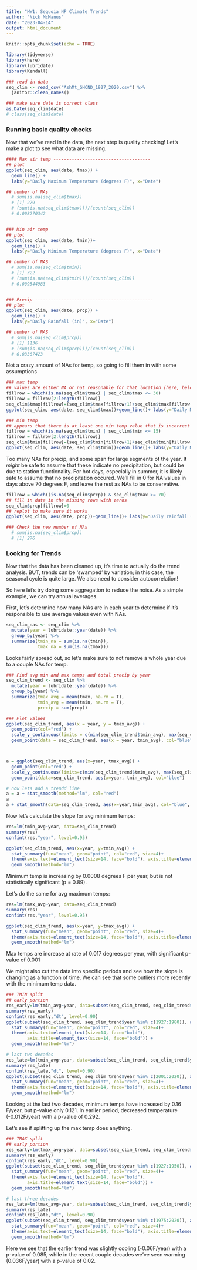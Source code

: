 ```yaml
---
title: "HW1: Sequoia NP Climate Trends"
author: "Nick McManus"
date: "2023-04-14"
output: html_document
---
```


```r
knitr::opts_chunk$set(echo = TRUE)

library(tidyverse)
library(here)
library(lubridate)
library(Kendall)
```


```r
### read in data
seq_clim <- read_csv("AshMt_GHCND_1927_2020.csv") %>% 
  janitor::clean_names()

### make sure date is correct class
as.Date(seq_clim$date)
# class(seq_clim$date)

```


### Running basic quality checks
Now that we've read in the data, the next step is quality checking! Let's make a plot to see what data are missing.

```r
#### Max air temp -------------------------------------
## plot
ggplot(seq_clim, aes(date, tmax)) +
  geom_line() + 
  labs(y="Daily Maximum Temperature (degrees F)", x="Date")

## number of NAs
  # sum(is.na(seq_clim$tmax))
  # [1] 279
  # (sum(is.na(seq_clim$tmax)))/(count(seq_clim))
  # 0.008270342	


### Min air temp
## plot
ggplot(seq_clim, aes(date, tmin))+
  geom_line() + 
  labs(y="Daily Minimum Temperature (degrees F)", x="Date")

## number of NAS
  # sum(is.na(seq_clim$tmin))
  # [1] 322
  # (sum(is.na(seq_clim$tmin)))/(count(seq_clim))
  # 0.009544983


### Precip ---------------------------------------------
## plot
ggplot(seq_clim, aes(date, prcp)) +
  geom_line() + 
  labs(y="Daily Rainfall (in)", x="Date")

## number of NAS
  # sum(is.na(seq_clim$prcp))
  # [1] 1136
  # (sum(is.na(seq_clim$prcp)))/(count(seq_clim))
  # 0.03367423	
```


Not a crazy amount of NAs for temp, so going to fill them in with some assumptions
```r
### max temp
## values are either NA or not reasonable for that location (here, below 30F)
fillrow = which(is.na(seq_clim$tmax) | seq_clim$tmax <= 30)
fillrow = fillrow[2:length(fillrow)]
seq_clim$tmax[fillrow]=(seq_clim$tmax[fillrow+1]+seq_clim$tmax[fillrow-1])/2
ggplot(seq_clim, aes(date, seq_clim$tmax))+geom_line()+ labs(y="Daily Maximum Temperature (degrees F)", x="Date")

### min temp
## appears that there is at least one min temp value that is incorrect
fillrow = which(is.na(seq_clim$tmin) | seq_clim$tmin <= 15)
fillrow = fillrow[2:length(fillrow)]
seq_clim$tmin[fillrow]=(seq_clim$tmin[fillrow+1]+seq_clim$tmin[fillrow-1])/2
ggplot(seq_clim, aes(date, seq_clim$tmin))+geom_line()+ labs(y="Daily Maximum Temperature (degrees F)", x="Date")
```

Too many NAs for precip, and some span for large segments of the year. It *might* be safe to assume that these indicate no precipitation, but could be due to station functionality. For hot days, especially in summer, it is likely safe to assume that no precipitation occured. We'll fill in 0 for NA values in days above 70 degrees F, and leave the rest as NAs to be conservative. 
```r
fillrow = which((is.na(seq_clim$prcp)) & seq_clim$tmax >= 70)
## fill in data in the missing rows with zeros
seq_clim$prcp[fillrow]=0
## replot to make sure it works
ggplot(seq_clim, aes(date, prcp))+geom_line()+ labs(y="Daily rainfall (mm)", x="Date")

### Check the new number of NAs
  # sum(is.na(seq_clim$prcp))
  # [1] 276
```



### Looking for Trends

Now that the data has been cleaned up, it's time to actually do the trend analysis. BUT, trends can be 'swamped' by variation; in this case, the seasonal cycle is quite large. We also need to consider autocorrelation! 

So here let's try doing some aggregation to reduce the noise. As a simple example, we can try annual averages.

First, let's determine how many NAs are in each year to determine if it's responsible to use average values even with NAs.
```r
seq_clim_nas <- seq_clim %>% 
  mutate(year = lubridate::year(date)) %>% 
  group_by(year) %>% 
  summarize(tmin_na = sum(is.na(tmin)),
            tmax_na = sum(is.na(tmax)))
```

Looks fairly spread out, so let's make sure to not remove a whole year due to a couple NAs for temp.
```r
### Find avg min and max temps and total precip by year
seq_clim_trend <- seq_clim %>% 
  mutate(year = lubridate::year(date)) %>% 
  group_by(year) %>% 
  summarize(tmax_avg = mean(tmax, na.rm = T),
            tmin_avg = mean(tmin, na.rm = T),
            precip = sum(prcp))

### Plot values
ggplot(seq_clim_trend, aes(x = year, y = tmax_avg)) +
  geom_point(col="red") +
  scale_y_continuous(limits = c(min(seq_clim_trend$tmin_avg), max(seq_clim_trend$tmax_avg))) +
  geom_point(data = seq_clim_trend, aes(x = year, tmin_avg), col="blue")



a = ggplot(seq_clim_trend, aes(x=year, tmax_avg)) +
  geom_point(col="red") +
  scale_y_continuous(limits=c(min(seq_clim_trend$tmin_avg), max(seq_clim_trend$tmax_avg))) +
  geom_point(data=seq_clim_trend, aes(x=year, tmin_avg), col="blue")

# now lets add a trendd line
a = a + stat_smooth(method="lm", col="red")
a
a + stat_smooth(data=seq_clim_trend, aes(x=year,tmin_avg), col="blue", method="lm")

```


Now let's calculate the slope for avg minimum temps:
```r


res=lm(tmin_avg~year, data=seq_clim_trend)
summary(res)
confint(res,"year", level=0.95)

ggplot(seq_clim_trend, aes(x=year, y=tmin_avg)) + 
  stat_summary(fun="mean", geom="point", col="red", size=4)+
  theme(axis.text=element_text(size=14, face="bold"), axis.title=element_text(size=14, face="bold")) +
  geom_smooth(method="lm")
```
Minimum temp is increasing by 0.0008 degrees F per year, but is not statistically significant (p = 0.89).

Let's do the same for avg maximum temps:
```r
res=lm(tmax_avg~year, data=seq_clim_trend)
summary(res)
confint(res,"year", level=0.95)

ggplot(seq_clim_trend, aes(x=year, y=tmax_avg)) + 
  stat_summary(fun="mean", geom="point", col="red", size=4)+
  theme(axis.text=element_text(size=14, face="bold"), axis.title=element_text(size=14, face="bold")) +
  geom_smooth(method="lm")
```
Max temps are increase at rate of 0.017 degrees per year, with significant p-value of 0.001


We might also cut the data into specific periods and see how the slope is changing as a function of time. We can see that some outliers more recently with the minimum temp data. 

```r
### TMIN split
## early portion
res_early=lm(tmin_avg~year, data=subset(seq_clim_trend, seq_clim_trend$year %in% c(1927:1980)))
summary(res_early)
confint(res_early,"dt", level=0.90)
ggplot(subset(seq_clim_trend, seq_clim_trend$year %in% c(1927:1980)), aes(x=year, y=tmin_avg)) + 
  stat_summary(fun="mean", geom="point", col="red", size=4)+
  theme(axis.text=element_text(size=14, face="bold"), 
        axis.title=element_text(size=14, face="bold")) + 
  geom_smooth(method="lm")

# last two decades
res_late=lm(tmin_avg~year, data=subset(seq_clim_trend, seq_clim_trend$year %in% c(2001:2015)))
summary(res_late)
confint(res_late,"dt", level=0.90)
ggplot(subset(seq_clim_trend, seq_clim_trend$year %in% c(2001:2020)), aes(x=year, y=tmin_avg)) + 
  stat_summary(fun="mean", geom="point", col="red", size=4)+
  theme(axis.text=element_text(size=14, face="bold"), axis.title=element_text(size=14, face="bold")) +
  geom_smooth(method="lm")


```

Looking at the last two decades, minimum temps have increased by 0.16 F/year, but p-value only 0.121. In earlier period, decreased temperature (-0.012F/year) with a p-value of 0.292.

Let's see if splitting up the max temp does anything. 
```r
### TMAX split
## early portion
res_early=lm(tmax_avg~year, data=subset(seq_clim_trend, seq_clim_trend$year %in% c(1927:1950)))
summary(res_early)
confint(res_early,"dt", level=0.90)
ggplot(subset(seq_clim_trend, seq_clim_trend$year %in% c(1927:1950)), aes(x=year, y=tmax_avg)) + 
  stat_summary(fun="mean", geom="point", col="red", size=4)+
  theme(axis.text=element_text(size=14, face="bold"), 
        axis.title=element_text(size=14, face="bold")) + 
  geom_smooth(method="lm")

# last three decades
res_late=lm(tmax_avg~year, data=subset(seq_clim_trend, seq_clim_trend$year %in% c(1975:2020)))
summary(res_late)
confint(res_late,"dt", level=0.90)
ggplot(subset(seq_clim_trend, seq_clim_trend$year %in% c(1975:2020)), aes(x=year, y=tmax_avg)) + 
  stat_summary(fun="mean", geom="point", col="red", size=4)+
  theme(axis.text=element_text(size=14, face="bold"), axis.title=element_text(size=14, face="bold")) +
  geom_smooth(method="lm")


```

Here we see that the earlier trend was slightly cooling (-0.06F/year) with a p-value of 0.085, while in the recent couple decades we've seen warming (0.036F/year) with a p-value of 0.02. 


